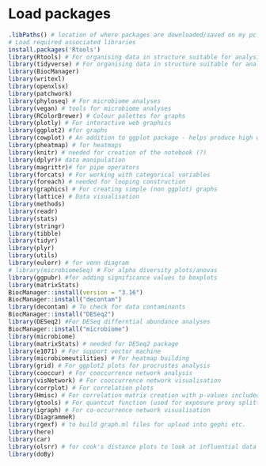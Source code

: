 # Load packages
```r
.libPaths() # location of where packages are downloaded/saved on my pc
# Load required associated libraries
install.packages('Rtools')
library(Rtools) # For organising data in structure suitable for analysis
library(tidyverse) # For organising data in structure suitable for analysis
library(BiocManager) 
library(writexl) 
library(openxlsx)
library(patchwork)
library(phyloseq) # For microbiome analyses
library(vegan) # tools for microbiome analyses 
library(RColorBrewer) # Colour palettes for graphs
library(plotly) # For interactive web graphics 
library(ggplot2) #for graphs
library(cowplot) # An addition to ggplot package - helps produce high quality graphs (extra features)
library(pheatmap) # for heatmaps
library(knitr) # needed for creation of the notebook (?)
library(dplyr)# data manipulation
library(magrittr)# for pipe operators 
library(forcats) # For working with categorical variables
library(foreach) # needed for looping construction
library(graphics) # For creating simple (non ggplot) graphs
library(lattice) # Data visualisation
library(methods)
library(readr)
library(stats)
library(stringr)
library(tibble)
library(tidyr)
library(plyr)
library(utils)
library(eulerr) # for venn diagram 
# library(microbiomeSeq) # For alpha diversity plots/anovas
library(ggpubr) #for adding significance values to boxplots
library(matrixStats)
BiocManager::install(version = "3.16")
BiocManager::install("decontam")
library(decontam) # To check for data contaminants
BiocManager::install("DESeq2")
library(DESeq2) #For DESeq differntial abundance analyses
BiocManager::install("microbiome")
library(microbiome)
library(matrixStats) # needed for DESeq2 package 
library(e1071) # For support vector machine
library(microbiomeutilities) # For heatmap building
library(grid) # For ggplot2 plots for procrustes analysis
library(cooccur) # For cooccurrence network analysis 
library(visNetwork) # For cooccurrence network visualisation
library(corrplot) # For correlation plots 
library(Hmisc) # For correlation matrix creation with p-values included
library(gtools) # For quantcut function (used for exposure proxy splitting)
library(igraph) # For co-occurrence network visualisation
library(DiagrammeR)
library(rgexf) # to build graph.ml files for upload into gephi etc.
library(here)
library(car)
library(olsrr) # for cook's distance plots to look at influential data points in linear regression models
library(doBy)
```